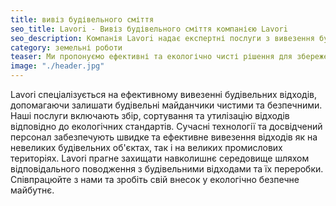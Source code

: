 ```yaml
---
title: вивіз будівельного сміття
seo_title: Lavori - Вивіз будівельного сміття компанією Lavori
seo_description: Компанія Lavori надає експертні послуги з вивезення будівельного сміття. Ефективні та екологічні рішення для чистих будівельних майданчиків.
category: земельні роботи
teaser: Ми пропонуємо ефективні та екологічно чисті рішення для збереження чистоти на будівельних майданчиках. Lavori - ваш партнер для кваліфікованого вивезення будівельних відходів.
image: "./header.jpg"
---
```

<p>
Lavori спеціалізується на ефективному вивезенні будівельних відходів, допомагаючи залишати будівельні майданчики чистими та безпечними. Наші послуги включають збір, сортування та утилізацію відходів відповідно до екологічних стандартів. Сучасні технології та досвідчений персонал забезпечують швидке та ефективне вивезення відходів як на невеликих будівельних об'єктах, так і на великих промислових територіях. Lavori прагне захищати навколишнє середовище шляхом відповідального поводження з будівельними відходами та їх переробки. Співпрацюйте з нами та зробіть свій внесок у екологічно безпечне майбутнє.
</p>
